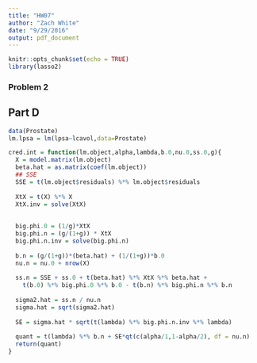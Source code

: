 ```yaml
---
title: "HW07"
author: "Zach White"
date: "9/29/2016"
output: pdf_document
---
```


```r
knitr::opts_chunk$set(echo = TRUE)
library(lasso2)
```

### Problem 2

## Part D
```r
data(Prostate)
lm.lpsa = lm(lpsa~lcavol,data=Prostate) 

cred.int = function(lm.object,alpha,lambda,b.0,nu.0,ss.0,g){
  X = model.matrix(lm.object)
  beta.hat = as.matrix(coef(lm.object))
  ## SSE
  SSE = t(lm.object$residuals) %*% lm.object$residuals
  
  XtX = t(X) %*% X
  XtX.inv = solve(XtX)
  
  
  big.phi.0 = (1/g)*XtX
  big.phi.n = (g/(1+g)) * XtX
  big.phi.n.inv = solve(big.phi.n)
  
  b.n = (g/(1+g))*(beta.hat) + (1/(1+g))*b.0
  nu.n = nu.0 + nrow(X)
  
  ss.n = SSE + ss.0 + t(beta.hat) %*% XtX %*% beta.hat + 
    t(b.0) %*% big.phi.0 %*% b.0 - t(b.n) %*% big.phi.n %*% b.n
  
  sigma2.hat = ss.n / nu.n
  sigma.hat = sqrt(sigma2.hat)
  
  SE = sigma.hat * sqrt(t(lambda) %*% big.phi.n.inv %*% lambda)
  
  quant = t(lambda) %*% b.n + SE*qt(c(alpha/1,1-alpha/2), df = nu.n)
  return(quant)
}

```